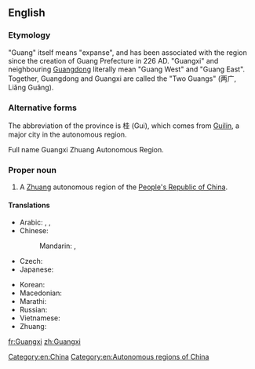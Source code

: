 ==English==
{{wikipedia}}

===Etymology===
"Guang" itself means "expanse", and has been associated with the region since the creation of Guang Prefecture in 226 AD. "Guangxi" and neighbouring [[Guangdong]] literally mean "Guang West" and "Guang East". Together, Guangdong and Guangxi are called the "Two Guangs" (两广, Liǎng Guǎng).

===Alternative forms===
The abbreviation of the province is 桂 (Gui), which comes from [[Guilin]], a major city in the autonomous region.

Full name Guangxi Zhuang Autonomous Region.

===Proper noun===
{{en-proper noun}}

# A [[Zhuang]] autonomous region of the [[People's Republic of China]].

====Translations====
{{trans-top|province in China}}
* Arabic: {{t|ar|قوانغشي|m|tr=qwanghshii}},  {{t|ar|غوانغشي|m|tr=ghwanghshii}},  {{t|ar|جوانجشي|m|tr=gwangshii}}
* Chinese:
*: Mandarin: {{t|cmn|廣西|sc=Hani}},  {{t+|cmn|广西|tr=Guǎngxī|sc=Hani}}
* Czech: {{t|cs|Kuang-si}}
* Japanese: {{t|ja|広西|tr=こうせい, Kōsei}}
{{trans-mid}}
* Korean: {{t|ko|광시|tr=Gwangsi|sc=Hang}}
* Macedonian: {{t|mk|Гуангсји|tr=Guángsji|sc=Cyrl}}
* Marathi: {{t|mr|कुआंग्शी|tr=kuāṃgśī|sc=Deva}}
* Russian: {{t|ru|Гуанси|tr=Guansí}} {{qualifier|indeclinable}}
* Vietnamese: {{t+|vi|Quảng Tây}}
* Zhuang: {{t|za|Gvangjsih}}
{{trans-bottom}}

[[Category:en:China]]
[[Category:en:Autonomous regions of China]]

[[fr:Guangxi]]
[[zh:Guangxi]]